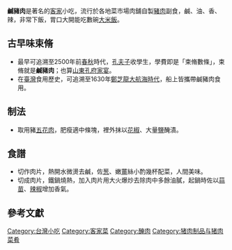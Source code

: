 {{Unreferenced|time=2013-06-17T05:28:06+00:00 }}

'''鹹豬肉'''是著名的[[客家|客家]]小吃，流行於各地菜市場肉舖自製[[豬肉|豬肉]]副食，鹹、油、香、辣，非常下飯，胃口大開能吃數碗[[大米|大米]][[飯|飯]]。

== 古早味束脩 ==
* 最早可追溯至2500年前[[春秋时期|春秋]]時代，[[孔夫子|孔夫子]]收學生，學費即是「束脩數條」，束脩就是'''鹹豬肉'''；也算[[山東|山東]][[孔府家宴|孔府家宴]]。
* 在[[臺灣|臺灣]]食用歷史，可追溯至1630年[[鄭芝龍|鄭芝龍]][[大航海時代|大航海時代]]，船上皆攜帶鹹豬肉食用。

== 制法 ==
* 取用豬[[五花肉|五花肉]]，肥瘦適中條塊，裡外抹以[[花椒|花椒]]、大量[[盐_(化学)|鹽]]醃漬。

== 食譜 ==
* 切作肉片，熱開水微燙去鹹，佐[[葱|葱]]、嫩[[薑|薑]]絲小酌幾杯配菜，人間美味。
* 切成肉片，鐵鍋燒熱，加入肉片用大火爆炒去除肉中多餘油膩，起鍋時佐以[[蒜苗|蒜苗]]、[[辣椒|辣椒]]增加香氣。

== 參考文獻 ==
{{reflist}}

{{food-stub}}

[[Category:台灣小吃|Category:台灣小吃]]
[[Category:客家菜|Category:客家菜]]
[[Category:醃肉|Category:醃肉]]
[[Category:猪肉制品与猪肉菜肴|Category:猪肉制品与猪肉菜肴]]